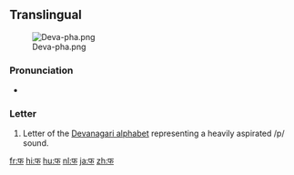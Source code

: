 {{also|फ़}}
==Translingual==
[[File:Deva-pha.png|thumb]]

===Pronunciation===
* {{IPA|/pʰə/|lang=mul}}

===Letter===
{{mul-deva|pha}}

# Letter of the [[Devanagari alphabet]] representing a heavily aspirated /p/ sound.

[[fr:फ]]
[[hi:फ]]
[[hu:फ]]
[[nl:फ]]
[[ja:फ]]
[[zh:फ]]